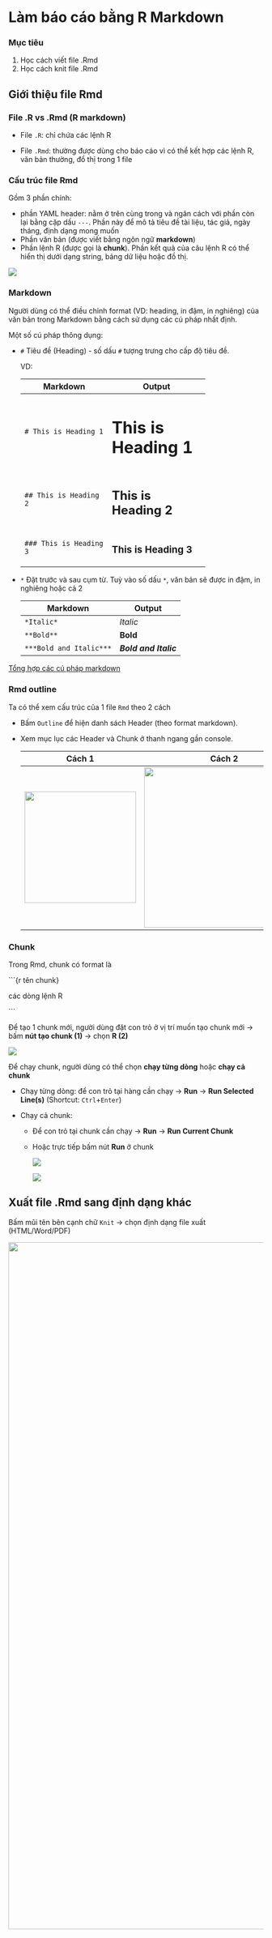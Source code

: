 # Làm báo cáo bằng R Markdown

::: callout-tip
### Mục tiêu

1.  Học cách viết file .Rmd
2.  Học cách knit file .Rmd
:::

## Giới thiệu file Rmd

### File .R vs .Rmd (R markdown)

-   File `.R`: chỉ chứa các lệnh R

-   File `.Rmd`: thường được dùng cho báo cáo vì có thể kết hợp các lệnh R, văn bản thường, đồ thị trong 1 file 

### Cấu trúc file Rmd

Gồm 3 phần chính:

-   phần YAML header: nằm ở trên cùng trong và ngăn cách với phần còn lại bằng cặp dấu `---`. Phần này để mô tả tiêu đề tài liệu, tác giả, ngày tháng, định dạng mong muốn
-   Phần văn bản (được viết bằng ngôn ngữ **markdown**)
-   Phần lệnh R (được gọi là **chunk**). Phần kết quả của câu lệnh R có thể hiển thị dưới dạng string, bảng dữ liệu hoặc đồ thị.

![](img/report/rmd_components.png)

### Markdown

Người dùng có thể điều chỉnh format (VD: heading, in đậm, in nghiêng) của văn bản trong Markdown bằng cách sử dụng các cú pháp nhất định.

Một số cú pháp thông dụng:

-   `#` Tiêu đề (Heading) - số dấu `#` tượng trưng cho cấp độ tiêu đề.

    VD:

    +-------------------------+----------------------------+
    | Markdown                | Output                     |
    +=========================+============================+
    | `# This is Heading 1`   | ```{=html}                 |
    |                         | <h1>This is Heading 1</h1> |
    |                         | ```                        |
    +-------------------------+----------------------------+
    | `## This is Heading 2`  | ```{=html}                 |
    |                         | <h2>This is Heading 2</h2> |
    |                         | ```                        |
    +-------------------------+----------------------------+
    | `### This is Heading 3` | ```{=html}                 |
    |                         | <h3>This is Heading 3</h3> |
    |                         | ```                        |
    +-------------------------+----------------------------+

-   `*` Đặt trước và sau cụm từ. Tuỳ vào số dấu `*`, văn bản sẽ được in đậm, in nghiêng hoặc cả 2

    | Markdown                | Output                |
    |-------------------------|-----------------------|
    | `*Italic*`              | *Italic*              |
    | `**Bold**`              | **Bold**              |
    | `***Bold and Italic***` | ***Bold and Italic*** |

[Tổng hợp các cú pháp markdown](https://quantrimang.com/cong-nghe/cu-phap-markdown-can-ban-163963)

::: callout-note
### Rmd outline

Ta có thể xem cấu trúc của 1 file `Rmd` theo 2 cách

-   Bấm `Outline` để hiện danh sách Header (theo format markdown).

-   Xem mục lục các Header và Chunk ở thanh ngang gần console.

    | Cách 1                                                    | Cách 2                                       |
    |-----------------------------------------------------------|----------------------------------------------|
    | ![](img/report/outline.png){fig-align="left" width="220"} | ![](img/report/outline_alt.png){width="317"} |
:::

### Chunk

Trong Rmd, chunk có format là 

\`\`\`{r tên chunk}

các dòng lệnh R

\`\`\`

Để tạo 1 chunk mới, người dùng đặt con trỏ ở vị trí muốn tạo chunk mới → bấm **nút tạo chunk (1)** → chọn **R (2)**

![](img/report/create_chunk.png)

Để chạy chunk, người dùng có thể chọn **chạy từng dòng** hoặc **chạy cả chunk**

-   Chạy từng dòng: để con trỏ tại hàng cần chạy → **Run** → **Run Selected Line(s)** (Shortcut: `Ctrl`+`Enter`)

-   Chạy cả chunk: 

    -   Để con trỏ tại chunk cần chạy → **Run** → **Run Current Chunk**

    -   Hoặc trực tiếp bấm nút **Run** ở chunk

        ![](img/report/run_chunk.png)

        ![](img/report/other_run_chunk.png)

## Xuất file .Rmd sang định dạng khác

Bấm mũi tên bên cạnh chữ `Knit` → chọn định dạng file xuất (HTML/Word/PDF)

![](img/report/knit_rmd.png){width="1357"}
